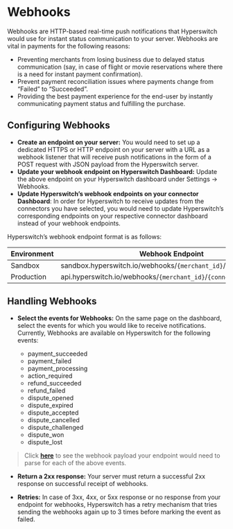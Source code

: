 # Webhooks

Webhooks are HTTP-based real-time push notifications that Hyperswitch would use for instant status communication to your server. Webhooks are vital in payments for the following reasons:

- Preventing merchants from losing business due to delayed status communication (say, in case of flight or movie reservations where there is a need for instant payment confirmation).
- Prevent payment reconciliation issues where payments change from “Failed” to “Succeeded”.
- Providing the best payment experience for the end-user by instantly communicating payment status and fulfilling the purchase.

## Configuring Webhooks

- **Create an endpoint on your server:** You would need to set up a dedicated HTTPS or HTTP endpoint on your server with a URL as a webhook listener that will receive push notifications in the form of a POST request with JSON payload from the Hyperswitch server.
- **Update your webhook endpoint on Hyperswitch Dashboard:** Update the above endpoint on your Hyperswitch dashboard under Settings -> Webhooks.
- **Update Hyperswitch’s webhook endpoints on your connector Dashboard**: In order for Hyperswitch to receive updates from the connectors you have selected, you would need to update Hyperswitch’s corresponding endpoints on your respective connector dashboard instead of your webhook endpoints.

Hyperswitch’s webhook endpoint format is as follows:

| Environment | Webhook Endpoint |
| ----------- | ---------------- |
| Sandbox     | sandbox.hyperswitch.io/webhooks/`{merchant_id}`/`{connector_name}` |
| Production  | api.hyperswitch.io/webhooks/`{merchant_id}`/`{connector_name}`|

## Handling Webhooks

- **Select the events for Webhooks:** On the same page on the dashboard, select the events for which you would like to receive notifications. Currently, Webhooks are available on Hyperswitch for the following events:

    - payment_succeeded
    - payment_failed
    - payment_processing
    - action_required
    - refund_succeeded
    - refund_failed
    - dispute_opened
    - dispute_expired
    - dispute_accepted
    - dispute_cancelled
    - dispute_challenged
    - dispute_won
    - dispute_lost

> Click [**here**](https://api-reference.hyperswitch.io/docs/hyperswitch-api-reference/febe7408d8cf6-outgoing-webhook) to see the webhook payload your endpoint would need to parse for each of the above events.

- **Return a 2xx response:** Your server must return a successful 2xx response on successful receipt of webhooks.

- **Retries:** In case of 3xx, 4xx, or 5xx response or no response from your endpoint for webhooks, Hyperswitch has a retry mechanism that tries sending the webhooks again up to 3 times before marking the event as failed.
